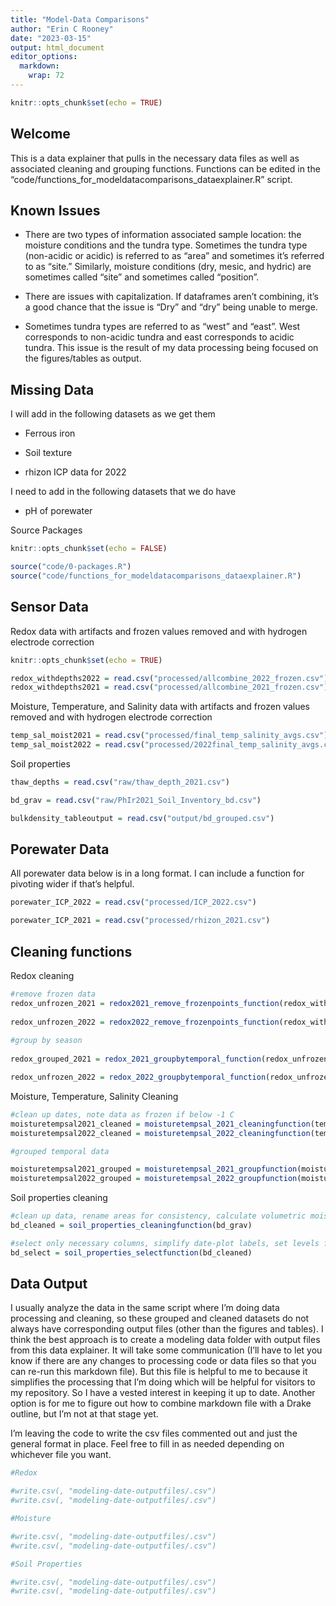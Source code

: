 ```yaml
---
title: "Model-Data Comparisons"
author: "Erin C Rooney"
date: "2023-03-15"
output: html_document
editor_options: 
  markdown: 
    wrap: 72
---
```


```r
knitr::opts_chunk$set(echo = TRUE)

```

## Welcome

This is a data explainer that pulls in the necessary data files as well
as associated cleaning and grouping functions. Functions can be edited
in the "code/functions_for_modeldatacomparisons_dataexplainer.R" script.

## Known Issues

-   There are two types of information associated sample location: the
    moisture conditions and the tundra type. Sometimes the tundra type
    (non-acidic or acidic) is referred to as "area" and sometimes it's
    referred to as "site." Similarly, moisture conditions (dry, mesic,
    and hydric) are sometimes called "site" and sometimes called
    "position".

-   There are issues with capitalization. If dataframes aren't
    combining, it's a good chance that the issue is "Dry" and "dry"
    being unable to merge.

-   Sometimes tundra types are referred to as "west" and "east". West
    corresponds to non-acidic tundra and east corresponds to acidic
    tundra. This issue is the result of my data processing being focused
    on the figures/tables as output.

## Missing Data

I will add in the following datasets as we get them

-   Ferrous iron

-   Soil texture

-   rhizon ICP data for 2022

I need to add in the following datasets that we do have

-   pH of porewater

Source Packages

```r
knitr::opts_chunk$set(echo = FALSE)

source("code/0-packages.R")
source("code/functions_for_modeldatacomparisons_dataexplainer.R")
```

## Sensor Data

Redox data with artifacts and frozen values removed and with hydrogen
electrode correction

```r
knitr::opts_chunk$set(echo = TRUE)

redox_withdepths2022 = read.csv("processed/allcombine_2022_frozen.csv")
redox_withdepths2021 = read.csv("processed/allcombine_2021_frozen.csv")

```

Moisture, Temperature, and Salinity data with artifacts and frozen
values removed and with hydrogen electrode correction

```r
temp_sal_moist2021 = read.csv("processed/final_temp_salinity_avgs.csv")
temp_sal_moist2022 = read.csv("processed/2022final_temp_salinity_avgs.csv")
```

Soil properties

```r
thaw_depths = read.csv("raw/thaw_depth_2021.csv")

bd_grav = read.csv("raw/PhIr2021_Soil_Inventory_bd.csv") 

bulkdensity_tableoutput = read.csv("output/bd_grouped.csv")
```

## Porewater Data

All porewater data below is in a long format. I can include a function
for pivoting wider if that's helpful.

```r

porewater_ICP_2022 = read.csv("processed/ICP_2022.csv")

porewater_ICP_2021 = read.csv("processed/rhizon_2021.csv")

```

## Cleaning functions

Redox cleaning

```r
#remove frozen data
redox_unfrozen_2021 = redox2021_remove_frozenpoints_function(redox_withdepths2021)
  
redox_unfrozen_2022 = redox2022_remove_frozenpoints_function(redox_withdepths2022)
  
#group by season
  
redox_grouped_2021 = redox_2021_groupbytemporal_function(redox_unfrozen_2021)

redox_unfrozen_2022 = redox_2022_groupbytemporal_function(redox_unfrozen_2022)

```

Moisture, Temperature, Salinity Cleaning

```r

#clean up dates, note data as frozen if below -1 C
moisturetempsal2021_cleaned = moisturetempsal_2021_cleaningfunction(temp_sal_moist2021)
moisturetempsal2022_cleaned = moisturetempsal_2022_cleaningfunction(temp_sal_moist2022)

#grouped temporal data

moisturetempsal2021_grouped = moisturetempsal_2021_groupfunction(moisturetempsal2021_cleaned)
moisturetempsal2022_grouped = moisturetempsal_2022_groupfunction(moisturetempsal2022_cleaned)

```

Soil properties cleaning

```r

#clean up data, rename areas for consistency, calculate volumetric moisture, simplify soil material type
bd_cleaned = soil_properties_cleaningfunction(bd_grav)

#select only necessary columns, simplify date-plot labels, set levels for material/horizons and date-plots
bd_select = soil_properties_selectfunction(bd_cleaned)

```

## Data Output

I usually analyze the data in the same script where I'm doing data
processing and cleaning, so these grouped and cleaned datasets do not
always have corresponding output files (other than the figures and
tables). I think the best approach is to create a modeling data folder
with output files from this data explainer. It will take some
communication (I'll have to let you know if there are any changes to
processing code or data files so that you can re-run this markdown
file). But this file is helpful to me to because it simplifies the
processing that I'm doing which will be helpful for visitors to my
repository. So I have a vested interest in keeping it up to date.
Another option is for me to figure out how to combine markdown file with
a Drake outline, but I'm not at that stage yet.

I'm leaving the code to write the csv files commented out and just the
general format in place. Feel free to fill in as needed depending on
whichever file you want.

```r

#Redox

#write.csv(, "modeling-date-outputfiles/.csv")
#write.csv(, "modeling-date-outputfiles/.csv")

#Moisture

#write.csv(, "modeling-date-outputfiles/.csv")
#write.csv(, "modeling-date-outputfiles/.csv")

#Soil Properties

#write.csv(, "modeling-date-outputfiles/.csv")
#write.csv(, "modeling-date-outputfiles/.csv")
```
